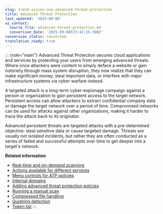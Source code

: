 ```yaml
---
slug: trend-vision-one-advanced-threat-protection
title: Advanced Threat Protection
last_updated: '2025-09-08'
ai_context:
  source_file: advanced-threat-protection.md
  conversion_date: '2025-09-08T23:42:25.590Z'
conversion_status: converted
translation_ready: true
---
```


::: {role="main"}
Advanced Threat Protection secures cloud applications and services by protecting your users from emerging advanced threats. Where once attackers were content to simply deface a website or gain notoriety through mass system disruption, they now realize that they can make significant money, steal important data, or interfere with major infrastructure systems via cyber warfare instead.

A targeted attack is a long-term cyber-espionage campaign against a person or organization to gain persistent access to the target network. Persistent access can allow attackers to extract confidential company data or damage the target network over a period of time. Compromised networks can be used for attacks against other organizations, making it harder to trace the attack back to its originator.

Advanced persistent threats are targeted attacks with a pre-determined objective: steal sensitive data or cause targeted damage. Threats are usually not isolated incidents, but rather they are often conducted as a series of failed and successful attempts over time to get deeper into a target's network.

**Related information**

- [Real-time and on-demand scanning](real-time-demand-scanning.mdx)
- [Actions available for different services](actions-different-services.mdx)
- [Menu controls for ATP policies](menu-controls-for-atp-policies.mdx)
- [Internal domains](internal-domains.mdx)
- [Adding advanced threat protection policies](adding-atp-policies.mdx)
- [Running a manual scan](running-manual-scan-cas.mdx)
- [Compressed file handling](compressed-file-handling.mdx)
- [Quishing detection](quishing-detection.md "Detect phishing by scanning the QR codes in email body and attachments")
- [Token list](token-list.mdx)
:::
